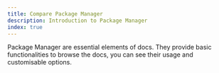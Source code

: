 ```yaml
---
title: Compare Package Manager 
description: Introduction to Package Manager
index: true
---
```


Package Manager are essential elements of docs.
They provide basic functionalities to browse the docs, you can see their usage and customisable options.